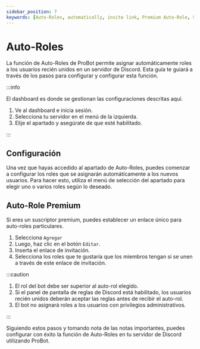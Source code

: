 ```yaml
---
sidebar_position: 7
keywords: [Auto-Roles, automatically, invite link, Premium Auto-Role, Specific Link]
---
```


# Auto-Roles

La función de Auto-Roles de ProBot permite asignar automáticamente roles a los usuarios recién unidos en un servidor de Discord. Esta guía te guiará a través de los pasos para configurar y configurar esta función.

:::info

El dashboard es donde se gestionan las configuraciones descritas aquí.

1. Ve al dashboard e inicia sesión.
2. Selecciona tu servidor en el menú de la izquierda.
3. Elije el apartado y asegúrate de que esté habilitado.

:::

## Configuración

Una vez que hayas accedido al apartado de Auto-Roles, puedes comenzar a configurar los roles que se asignarán automáticamente a los nuevos usuarios. Para hacer esto, utiliza el menú de selección del apartado para elegir uno o varios roles según lo deseado.

## Auto-Role Premium

Si eres un suscriptor premium, puedes establecer un enlace único para auto-roles particulares.

1. Selecciona `Agregar`
2. Luego, haz clic en el botón `Editar`.
3. Inserta el enlace de invitación.
4. Selecciona los roles que te gustaría que los miembros tengan si se unen a través de este enlace de invitación.

:::caution

1. El rol del bot debe ser superior al auto-rol elegido.
2. Si el panel de pantalla de reglas de Discord está habilitado, los usuarios recién unidos deberán aceptar las reglas antes de recibir el auto-rol.
3. El bot no asignará roles a los usuarios con privilegios administrativos.

:::

Siguiendo estos pasos y tomando nota de las notas importantes, puedes configurar con éxito la función de Auto-Roles en tu servidor de Discord utilizando ProBot.
